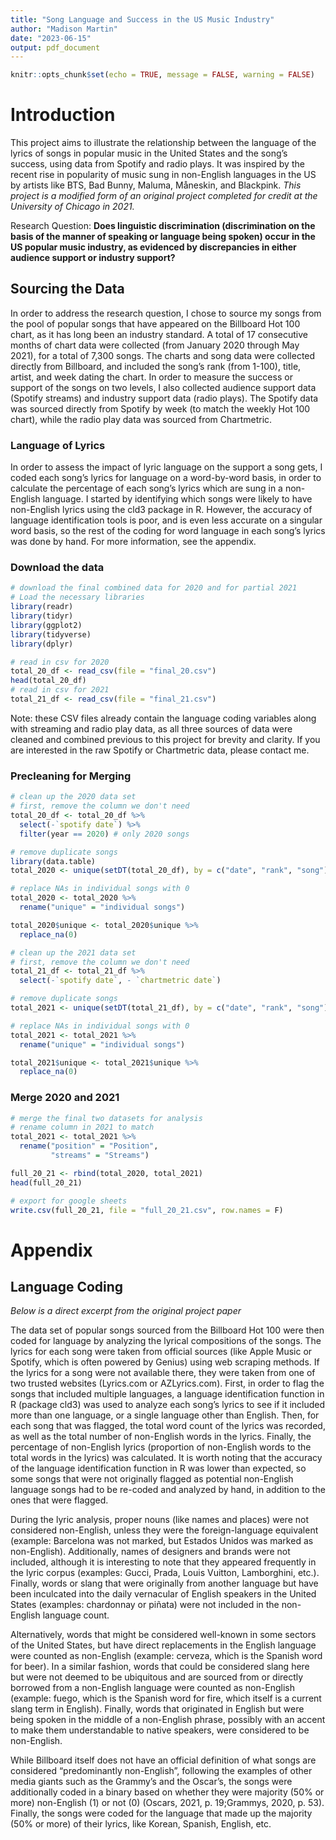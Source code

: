```yaml
---
title: "Song Language and Success in the US Music Industry"
author: "Madison Martin"
date: "2023-06-15"
output: pdf_document
---
```


```r
knitr::opts_chunk$set(echo = TRUE, message = FALSE, warning = FALSE)
```

# Introduction

This project aims to illustrate the relationship between the language of the lyrics of songs in popular music in the United States and the song's success, using data from Spotify and radio plays. It was inspired by the recent rise in popularity of music sung in non-English languages in the US by artists like BTS, Bad Bunny, Maluma, Måneskin, and Blackpink. *This project is a modified form of an original project completed for credit at the University of Chicago in 2021.*

Research Question: **Does linguistic discrimination (discrimination on the basis of the manner of speaking or language being spoken) occur in the US popular music industry, as evidenced by discrepancies in either audience support or industry support?**

## Sourcing the Data

In order to address the research question, I chose to source my songs from the pool of popular songs that have appeared on the Billboard Hot 100 chart, as it has long been an industry standard. A total of 17 consecutive months of chart data were collected (from January 2020 through May 2021), for a total of 7,300 songs. The charts and song data were collected directly from Billboard, and included the song's rank (from 1-100), title, artist, and week dating the chart. In order to measure the success or support of the songs on two levels, I also collected audience support data (Spotify streams) and industry support data (radio plays). The Spotify data was sourced directly from Spotify by week (to match the weekly Hot 100 chart), while the radio play data was sourced from Chartmetric.

### Language of Lyrics

In order to assess the impact of lyric language on the support a song gets, I coded each song's lyrics for language on a word-by-word basis, in order to calculate the percentage of each song's lyrics which are sung in a non-English language. I started by identifying which songs were likely to have non-English lyrics using the cld3 package in R. However, the accuracy of language identification tools is poor, and is even less accurate on a singular word basis, so the rest of the coding for word language in each song's lyrics was done by hand. For more information, see the appendix.

### Download the data

```r
# download the final combined data for 2020 and for partial 2021 
# Load the necessary libraries 
library(readr)
library(tidyr)
library(ggplot2)
library(tidyverse)
library(dplyr)

# read in csv for 2020 
total_20_df <- read_csv(file = "final_20.csv")
head(total_20_df)
# read in csv for 2021 
total_21_df <- read_csv(file = "final_21.csv")
```

Note: these CSV files already contain the language coding variables along with streaming and radio play data, as all three sources of data were cleaned and combined previous to this project for brevity and clarity. If you are interested in the raw Spotify or Chartmetric data, please contact me.

### Precleaning for Merging

```r
# clean up the 2020 data set 
# first, remove the column we don't need 
total_20_df <- total_20_df %>% 
  select(-`spotify date`) %>% 
  filter(year == 2020) # only 2020 songs 

# remove duplicate songs
library(data.table)
total_2020 <- unique(setDT(total_20_df), by = c("date", "rank", "song")) 

# replace NAs in individual songs with 0 
total_2020 <- total_2020 %>% 
  rename("unique" = "individual songs")

total_2020$unique <- total_2020$unique %>% 
  replace_na(0)
```

```r
# clean up the 2021 data set 
# first, remove the column we don't need 
total_21_df <- total_21_df %>% 
  select(-`spotify date`, - `chartmetric date`) 

# remove duplicate songs
total_2021 <- unique(setDT(total_21_df), by = c("date", "rank", "song")) 

# replace NAs in individual songs with 0 
total_2021 <- total_2021 %>% 
  rename("unique" = "individual songs")

total_2021$unique <- total_2021$unique %>% 
  replace_na(0)
```

### Merge 2020 and 2021

```r
# merge the final two datasets for analysis 
# rename column in 2021 to match 
total_2021 <- total_2021 %>% 
  rename("position" = "Position", 
         "streams" = "Streams")

full_20_21 <- rbind(total_2020, total_2021)
head(full_20_21)

# export for google sheets 
write.csv(full_20_21, file = "full_20_21.csv", row.names = F)
```

# Appendix

## Language Coding

*Below is a direct excerpt from the original project paper*

The data set of popular songs sourced from the Billboard Hot 100 were then coded for language by analyzing the lyrical compositions of the songs. The lyrics for each song were taken from official sources (like Apple Music or Spotify, which is often powered by Genius) using web scraping methods. If the lyrics for a song were not available there, they were taken from one of two trusted websites (Lyrics.com or AZLyrics.com). First, in order to flag the songs that included multiple languages, a language identification function in R (package cld3) was used to analyze each song's lyrics to see if it included more than one language, or a single language other than English. Then, for each song that was flagged, the total word count of the lyrics was recorded, as well as the total number of non-English words in the lyrics. Finally, the percentage of non-English lyrics (proportion of non-English words to the total words in the lyrics) was calculated. It is worth noting that the accuracy of the language identification function in R was lower than expected, so some songs that were not originally flagged as potential non-English language songs had to be re-coded and analyzed by hand, in addition to the ones that were flagged.

During the lyric analysis, proper nouns (like names and places) were not considered non-English, unless they were the foreign-language equivalent (example: Barcelona was not marked, but Estados Unidos was marked as non-English). Additionally, names of designers and brands were not included, although it is interesting to note that they appeared frequently in the lyric corpus (examples: Gucci, Prada, Louis Vuitton, Lamborghini, etc.). Finally, words or slang that were originally from another language but have been inculcated into the daily vernacular of English speakers in the United States (examples: chardonnay or piñata) were not included in the non-English language count.

Alternatively, words that might be considered well-known in some sectors of the United States, but have direct replacements in the English language were counted as non-English (example: cerveza, which is the Spanish word for beer). In a similar fashion, words that could be considered slang here but were not deemed to be ubiquitous and are sourced from or directly borrowed from a non-English language were counted as non-English (example: fuego, which is the Spanish word for fire, which itself is a current slang term in English). Finally, words that originated in English but were being spoken in the middle of a non-English phrase, possibly with an accent to make them understandable to native speakers, were considered to be non-English.

While Billboard itself does not have an official definition of what songs are considered "predominantly non-English", following the examples of other media giants such as the Grammy's and the Oscar's, the songs were additionally coded in a binary based on whether they were majority (50% or more) non-English (1) or not (0) (Oscars, 2021, p. 19;Grammys, 2020, p. 53). Finally, the songs were coded for the language that made up the majority (50% or more) of their lyrics, like Korean, Spanish, English, etc.
